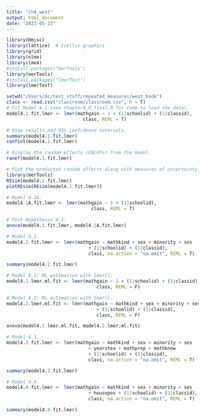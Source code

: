 ```yaml
---
title: "ch4_west"
output: html_document
date: "2023-05-23"
---
```


```r
library(Hmisc)
library(lattice)  # trellis graphics
library(grid)
library(nlme)
library(lme4)
#install.packages("merTools")
library(merTools)
#install.packages("lmerTest")
library(lmerTest)
```


```r
setwd("/Users/dc/test_stuff/repeated_measures/west_book")
class <- read.csv("classroom/classroom.csv", h = T)
# Fit Model 4.1 (see chapter4_R_final.R for code to load the data).
model4.1.fit.lmer <- lmer(mathgain ~ 1 + (1|schoolid) + (1|classid),
                            class, REML = T)

# View results and 95% confidence intervals.
summary(model4.1.fit.lmer)
confint(model4.1.fit.lmer)

# Display the random effects (EBLUPs) from the model.
ranef(model4.1.fit.lmer)

# Plot the predicted random effects along with measures of uncertainty.
library(merTools)
REsim(model4.1.fit.lmer)
plotREsim(REsim(model4.1.fit.lmer))

# Model 4.1A.
model4.1A.fit.lmer <- lmer(mathgain ~ 1 + (1|schoolid),
                               class, REML = T)

# Test Hypothesis 4.1.
anova(model4.1.fit.lmer, model4.1A.fit.lmer)

# Model 4.2.
model4.2.fit.lmer <- lmer(mathgain ~ mathkind + sex + minority + ses
                              + (1|schoolid) + (1|classid),
                              class, na.action = "na.omit", REML = T)

summary(model4.2.fit.lmer)

# Model 4.1: ML estimation with lmer().
model4.1.lmer.ml.fit <- lmer(mathgain ~ 1 + (1|schoolid) + (1|classid),
                                 class, REML = F)

# Model 4.2: ML estimation with lmer().
model4.2.lmer.ml.fit <- lmer(mathgain ~ mathkind + sex + minority + ses
                                 + (1|schoolid) + (1|classid),
                                 class, REML = F)

anova(model4.1.lmer.ml.fit, model4.2.lmer.ml.fit)

# Model 4.3.
model4.3.fit.lmer <- lmer(mathgain ~ mathkind + sex + minority + ses
                              + yearstea + mathprep + mathknow
                              + (1|schoolid) + (1|classid),
                              class, na.action = "na.omit", REML = T)

summary(model4.3.fit.lmer)

# Model 4.4.
model4.4.fit.lmer <- lmer(mathgain ~ mathkind + sex + minority + ses
                              + housepov + (1|schoolid) + (1|classid),
                              class, na.action = "na.omit", REML = T)

summary(model4.4.fit.lmer)
```


```
```


